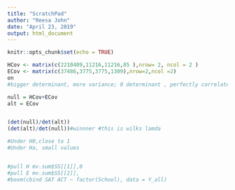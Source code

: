 ---
title: "ScratchPad"
author: "Reesa John"
date: "April 23, 2019"
output: html_document
---

```{r setup, include=FALSE}
knitr::opts_chunk$set(echo = TRUE)
```

```{r}
HCov <- matrix(c(2210409,11216,11216,85 ),nrow= 2, ncol = 2 )
ECov <- matrix(c(37486,3775,3775,1309),nrow=2,ncol =2)
on
#bigger determinant, more variance; 0 determinant , perfectly correlated

null = HCov+ECov
alt = ECov


(det(null)/det(alt))
(det(alt)/det(null))#winnner #this is wilks lamda

#Under H0,close to 1
#Under Ha, small values


#pull H mv.sum$SS[[1]],0
#pull E mv.sum$SS[[2]],
#boxm(cbind SAT ACT ~ factor(School), data = Y_all)

```